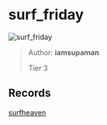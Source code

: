 
# surf_friday

![surf_friday](https://raw.githubusercontent.com/Sayt123/SurfMapPics/Maps-and-bonuses/csgo/surf_friday.jpg)

> Author: **iamsupaman**
>
> Tier 3

## Records

[surfheaven](https://surfheaven.eu/map/surf_friday)

